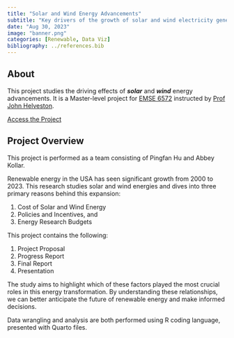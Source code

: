 ```yaml
---
title: "Solar and Wind Energy Advancements"
subtitle: "Key drivers of the growth of solar and wind electricity generation in the USA."
date: "Aug 30, 2023"
image: "banner.png"
categories: [Renewable, Data Viz]
bibliography: ../references.bib
---
```


## About

This project studies the driving effects of ***solar*** and ***wind*** energy advancements. It is a Master-level project for [EMSE 6572](https://eda.seas.gwu.edu) instructed by [Prof John Helveston](https://www.jhelvy.com).

<a href="https://rr.pingfanhu.com" class="btn btn-primary" role="button"> Access the Project </a>

## Project Overview

This project is performed as a team consisting of Pingfan Hu and Abbey Kollar.

Renewable energy in the USA has seen significant growth from 2000 to 2023. This research studies solar and wind energies and dives into three primary reasons behind this expansion:

1.  Cost of Solar and Wind Energy
2.  Policies and Incentives, and
3.  Energy Research Budgets

This project contains the following:

1.  Project Proposal
2.  Progress Report
3.  Final Report
4.  Presentation

The study aims to highlight which of these factors played the most crucial roles in this energy transformation. By understanding these relationships, we can better anticipate the future of renewable energy and make informed decisions.

Data wrangling and analysis are both performed using R coding language, presented with Quarto files.
